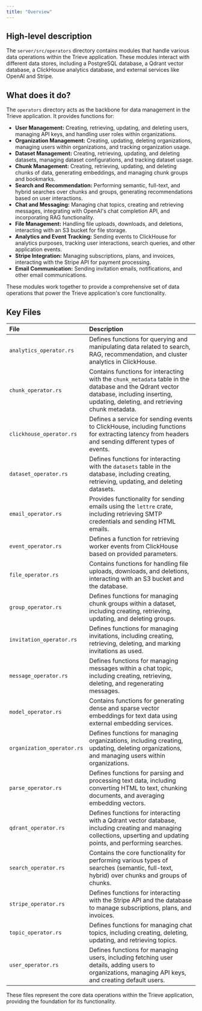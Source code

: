 ```yaml
---
title: "Overview"
---
```


## High-level description
The `server/src/operators` directory contains modules that handle various data operations within the Trieve application. These modules interact with different data stores, including a PostgreSQL database, a Qdrant vector database, a ClickHouse analytics database, and external services like OpenAI and Stripe.

## What does it do?
The `operators` directory acts as the backbone for data management in the Trieve application. It provides functions for:

- **User Management:** Creating, retrieving, updating, and deleting users, managing API keys, and handling user roles within organizations.
- **Organization Management:** Creating, updating, deleting organizations, managing users within organizations, and tracking organization usage.
- **Dataset Management:** Creating, retrieving, updating, and deleting datasets, managing dataset configurations, and tracking dataset usage.
- **Chunk Management:** Creating, retrieving, updating, and deleting chunks of data, generating embeddings, and managing chunk groups and bookmarks.
- **Search and Recommendation:** Performing semantic, full-text, and hybrid searches over chunks and groups, generating recommendations based on user interactions.
- **Chat and Messaging:** Managing chat topics, creating and retrieving messages, integrating with OpenAI's chat completion API, and incorporating RAG functionality.
- **File Management:** Handling file uploads, downloads, and deletions, interacting with an S3 bucket for file storage.
- **Analytics and Event Tracking:** Sending events to ClickHouse for analytics purposes, tracking user interactions, search queries, and other application events.
- **Stripe Integration:** Managing subscriptions, plans, and invoices, interacting with the Stripe API for payment processing.
- **Email Communication:** Sending invitation emails, notifications, and other email communications.

These modules work together to provide a comprehensive set of data operations that power the Trieve application's core functionality.

## Key Files
| File | Description |
|:-----|:------------|
| `analytics_operator.rs` | Defines functions for querying and manipulating data related to search, RAG, recommendation, and cluster analytics in ClickHouse. |
| `chunk_operator.rs` | Contains functions for interacting with the `chunk_metadata` table in the database and the Qdrant vector database, including inserting, updating, deleting, and retrieving chunk metadata. |
| `clickhouse_operator.rs` | Defines a service for sending events to ClickHouse, including functions for extracting latency from headers and sending different types of events. |
| `dataset_operator.rs` | Defines functions for interacting with the `datasets` table in the database, including creating, retrieving, updating, and deleting datasets. |
| `email_operator.rs` | Provides functionality for sending emails using the `lettre` crate, including retrieving SMTP credentials and sending HTML emails. |
| `event_operator.rs` | Defines a function for retrieving worker events from ClickHouse based on provided parameters. |
| `file_operator.rs` | Contains functions for handling file uploads, downloads, and deletions, interacting with an S3 bucket and the database. |
| `group_operator.rs` | Defines functions for managing chunk groups within a dataset, including creating, retrieving, updating, and deleting groups. |
| `invitation_operator.rs` | Defines functions for managing invitations, including creating, retrieving, deleting, and marking invitations as used. |
| `message_operator.rs` | Defines functions for managing messages within a chat topic, including creating, retrieving, deleting, and regenerating messages. |
| `model_operator.rs` | Contains functions for generating dense and sparse vector embeddings for text data using external embedding services. |
| `organization_operator.rs` | Defines functions for managing organizations, including creating, updating, deleting organizations, and managing users within organizations. |
| `parse_operator.rs` | Defines functions for parsing and processing text data, including converting HTML to text, chunking documents, and averaging embedding vectors. |
| `qdrant_operator.rs` | Defines functions for interacting with a Qdrant vector database, including creating and managing collections, upserting and updating points, and performing searches. |
| `search_operator.rs` | Contains the core functionality for performing various types of searches (semantic, full-text, hybrid) over chunks and groups of chunks. |
| `stripe_operator.rs` | Defines functions for interacting with the Stripe API and the database to manage subscriptions, plans, and invoices. |
| `topic_operator.rs` | Defines functions for managing chat topics, including creating, deleting, updating, and retrieving topics. |
| `user_operator.rs` | Defines functions for managing users, including fetching user details, adding users to organizations, managing API keys, and creating default users. |

These files represent the core data operations within the Trieve application, providing the foundation for its functionality.
